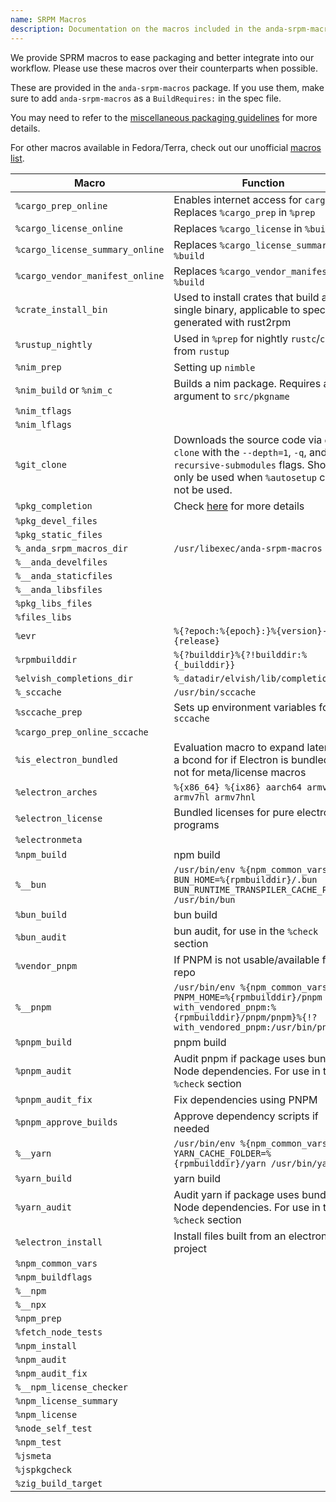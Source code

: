 ```yaml
---
name: SRPM Macros
description: Documentation on the macros included in the anda-srpm-macros package
---
```


We provide SPRM macros to ease packaging and better integrate into our workflow. Please use these macros over their counterparts when possible.

These are provided in the `anda-srpm-macros` package. If you use them, make sure to add `anda-srpm-macros` as a `BuildRequires:` in the spec file.

You may need to refer to the [miscellaneous packaging guidelines](./policy#miscellaneous-packaging-guidelines) for more details.

For other macros available in Fedora/Terra, check out our unofficial [macros list](../rpm/macros).

| Macro                           | Function                                                               |
| ------------------------------- | ---------------------------------------------------------------------- |
| `%cargo_prep_online`            | Enables internet access for `cargo`. Replaces `%cargo_prep` in `%prep` |
| `%cargo_license_online`         | Replaces `%cargo_license` in `%build`                                  |
| `%cargo_license_summary_online` | Replaces `%cargo_license_summary` in `%build`                          |
| `%cargo_vendor_manifest_online` | Replaces `%cargo_vendor_manifest` in `%build`                          |
| `%crate_install_bin`            | Used to install crates that build as single binary, applicable to specs generated with rust2rpm |
| `%rustup_nightly`               | Used in `%prep` for nightly `rustc`/`cargo` from `rustup`              |
| `%nim_prep`                     | Setting up `nimble`                                                    |
| `%nim_build` or `%nim_c`        | Builds a nim package. Requires an argument to `src/pkgname`            |
| `%nim_tflags`                   |                                                                        |
| `%nim_lflags`                   |                                                                        |
| `%git_clone`                    | Downloads the source code via `git clone` with the `--depth=1`, `-q`, and `--recursive-submodules` flags. Should only be used when `%autosetup` can not be used. |
| `%pkg_completion`               | Check [here](https://developer.fyralabs.com/terra/policy#shell-completions) for more details |
| `%pkg_devel_files`              |                                                                        |
| `%pkg_static_files`             |                                                                        |
| `%_anda_srpm_macros_dir`        | `/usr/libexec/anda-srpm-macros`                                        |
| `%__anda_develfiles`            |                                                                        |
| `%__anda_staticfiles`           |                                                                        |
| `%__anda_libsfiles`             |                                                                        |
| `%pkg_libs_files`               |                                                                        |
| `%files_libs`                   |                                                                        |
| `%evr`                          | `%{?epoch:%{epoch}:}%{version}-%{release}`                             |
| `%rpmbuilddir`                  | `%{?builddir}%{?!builddir:%{_builddir}}`                               |
| `%elvish_completions_dir`       | `%_datadir/elvish/lib/completions`                                     |
| `%_sccache`                     | `/usr/bin/sccache`                                                     |
| `%sccache_prep`                 | Sets up environment variables for `sccache`                            |
| `%cargo_prep_online_sccache`    |                                                                        |
| `%is_electron_bundled`          | Evaluation macro to expand later and a bcond for if Electron is bundled or not for meta/license macros |
| `%electron_arches`              | `%{x86_64} %{ix86} aarch64 armv7l armv7hl armv7hnl`                    |
| `%electron_license`             | Bundled licenses for pure electron programs                            |
| `%electronmeta`                 |                                                                        |
| `%npm_build`                    | npm build                                                              |
| `%__bun`                        | `/usr/bin/env %{npm_common_vars} BUN_HOME=%{rpmbuilddir}/.bun BUN_RUNTIME_TRANSPILER_CACHE_PATH=0 /usr/bin/bun` |
| `%bun_build`                    | bun build                                                              |
| `%bun_audit`                    | bun audit, for use in the `%check` section                             |
| `%vendor_pnpm`                  | If PNPM is not usable/available from repo                              |
| `%__pnpm`                       | `/usr/bin/env %{npm_common_vars} PNPM_HOME=%{rpmbuilddir}/pnpm %{?with_vendored_pnpm:%{rpmbuilddir}/pnpm/pnpm}%{!?with_vendored_pnpm:/usr/bin/pnpm}` |
| `%pnpm_build`                   | pnpm build                                                             |
| `%pnpm_audit`                   | Audit pnpm if package uses bundled Node dependencies. For use in the `%check` section |
| `%pnpm_audit_fix`               | Fix dependencies using PNPM                                            |
| `%pnpm_approve_builds`          | Approve dependency scripts if needed                                   |
| `%__yarn`                       | `/usr/bin/env %{npm_common_vars} YARN_CACHE_FOLDER=%{rpmbuilddir}/yarn /usr/bin/yarn` |
| `%yarn_build`                   | yarn build                                                             |
| `%yarn_audit`                   | Audit yarn if package uses bundled Node dependencies. For use in the `%check` section |
| `%electron_install`             | Install files built from an electron project                           |
| `%npm_common_vars`              |                                                                        |
| `%npm_buildflags`               |                                                                        |
| `%__npm`                        |                                                                        |
| `%__npx`                        |                                                                        |
| `%npm_prep`                     |                                                                        |
| `%fetch_node_tests`             |                                                                        |
| `%npm_install`                  |                                                                        |
| `%npm_audit`                    |                                                                        |
| `%npm_audit_fix`                |                                                                        |
| `%__npm_license_checker`        |                                                                        |
| `%npm_license_summary`          |                                                                        |
| `%npm_license`                  |                                                                        |
| `%node_self_test`               |                                                                        |
| `%npm_test`                     |                                                                        |
| `%jsmeta`                       |                                                                        |
| `%jspkgcheck`                   |                                                                        |
| `%zig_build_target`             |                                                                        |
